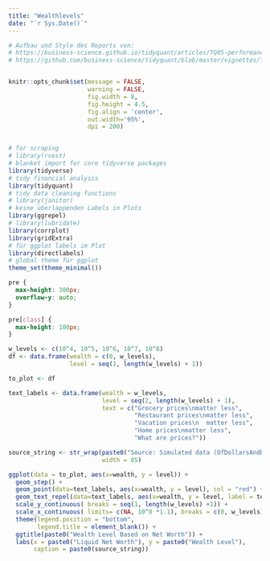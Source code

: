 ```yaml
---
title: "Wealthlevels"
date: "`r Sys.Date()`"
---
```


```r
# Aufbau und Style des Reports von: 
# https://business-science.github.io/tidyquant/articles/TQ05-performance-analysis-with-tidyquant.html
# https://github.com/business-science/tidyquant/blob/master/vignettes/TQ05-performance-analysis-with-tidyquant.Rmd


knitr::opts_chunk$set(message = FALSE,
                      warning = FALSE,
                      fig.width = 8, 
                      fig.height = 4.5,
                      fig.align = 'center',
                      out.width='95%', 
                      dpi = 200)


# for scraping
# library(rvest)
# blanket import for core tidyverse packages
library(tidyverse)
# tidy financial analysis 
library(tidyquant)
# tidy data cleaning functions
# library(janitor)
# keine überlappenden Labels in Plots
library(ggrepel)
# library(lubridate)
library(corrplot)
library(gridExtra)
# für ggplot labels im Plot
library(directlabels)
# global theme für ggplot
theme_set(theme_minimal())
```

```css
pre {
  max-height: 300px;
  overflow-y: auto;
}

pre[class] {
  max-height: 100px;
}
```




```r
w_levels <- c(10^4, 10^5, 10^6, 10^7, 10^8)
df <- data.frame(wealth = c(0, w_levels),
                 level = seq(1, length(w_levels) + 1))

to_plot <- df

text_labels <- data.frame(wealth = w_levels,
                          level = seq(2, length(w_levels) + 1),
                          text = c("Grocery prices\nmatter less",
                                   "Restaurant prices\nmatter less",
                                   "Vacation prices\n  matter less",
                                   "Home prices\nmatter less",
                                   "What are prices?"))

source_string <- str_wrap(paste0("Source: Simulated data (OfDollarsAndData.com)"),
                          width = 85)

ggplot(data = to_plot, aes(x=wealth, y = level)) +
  geom_step() +
  geom_point(data=text_labels, aes(x=wealth, y = level), col = "red") +
  geom_text_repel(data=text_labels, aes(x=wealth, y = level, label = text), col = "red", size = 3, max.iter = 3000) +
  scale_y_continuous( breaks = seq(1, length(w_levels) +1)) +
  scale_x_continuous( limits= c(NA, 10^8 *1.1), breaks = c(0, w_levels), trans = "log10") +
  theme(legend.position = "bottom",
        legend.title = element_blank()) +
  ggtitle(paste0("Wealth Level Based on Net Worth")) +
  labs(x = paste0("Liquid Net Worth"), y = paste0("Wealth Level"),
       caption = paste0(source_string))
```

